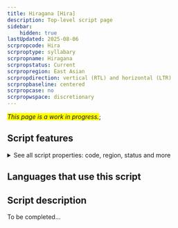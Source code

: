 ```yaml
---
title: Hiragana [Hira]
description: Top-level script page
sidebar:
    hidden: true
lastUpdated: 2025-08-06
scrpropcode: Hira
scrproptype: syllabary
scrpropname: Hiragana
scrpropstatus: Current
scrpropregion: East Asian
scrpropdirection: vertical (RTL) and horizontal (LTR)
scrpropbaseline: centered
scrpropcase: no
scrpropwspace: discretionary
---
```


<span style='background-color:yellow'>_This page is a work in progress._</span>;


## Script features

<details>
<summary> See all script properties: code, region, status and more</summary>
<ScriptInfo />
</details>

## Languages that use this script

<WsList script='Hira' wsMax='5' />

## Script description

To be completed...

